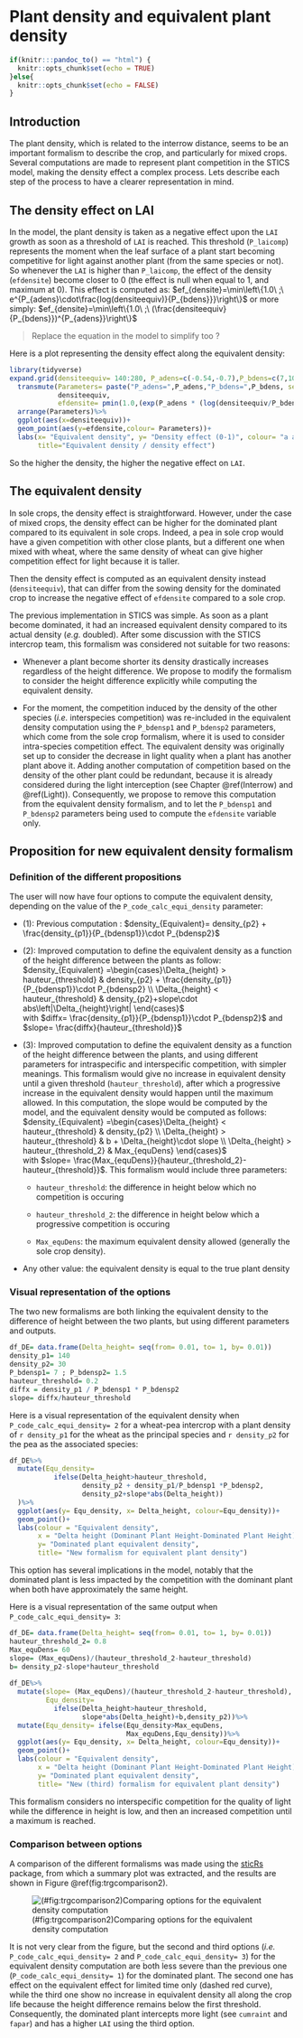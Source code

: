 # Plant density and equivalent plant density {#plantdensity}

```r
if(knitr:::pandoc_to() == "html") {
  knitr::opts_chunk$set(echo = TRUE)
}else{
  knitr::opts_chunk$set(echo = FALSE)
}
```

## Introduction

The plant density, which is related to the interrow distance, seems to be an important formalism to describe the crop, and particularly for mixed crops. Several computations are made to represent plant competition in the STICS model, making the density effect a complex process. Lets describe each step of the process to have a clearer representation in mind.

## The density effect on LAI

In the model, the plant density is taken as a negative effect upon the `LAI` growth as soon as a threshold of `LAI` is reached. This threshold (`P_laicomp`) represents the moment when the leaf surface of a plant start becoming competitive for light against another plant (from the same species or not). So whenever the `LAI` is higher than `P_laicomp`, the effect of the density (`efdensite`) become closer to 0 (the effect is null when equal to 1, and maximum at 0).
This effect is computed as:
$ef_{densite}=\min\left\{1.0\ ;\ e^{P_{adens}\cdot\frac{log(densiteequiv)}{P_{bdens}}}\right\}$
or more simply:
$ef_{densite}=\min\left\{1.0\ ;\ (\frac{densiteequiv}{P_{bdens}})^{P_{adens}}\right\}$

> Replace the equation in the model to simplify too ? 

Here is a plot representing the density effect along the equivalent density:

```r
library(tidyverse)
expand.grid(densiteequiv= 140:280, P_adens=c(-0.54,-0.7),P_bdens=c(7,10))%>%
  transmute(Parameters= paste("P_adens=",P_adens,"P_bdens=",P_bdens, sep=", "),
            densiteequiv,
            efdensite= pmin(1.0,(exp(P_adens * (log(densiteequiv/P_bdens))))))%>%
  arrange(Parameters)%>%
  ggplot(aes(x=densiteequiv))+
  geom_point(aes(y=efdensite,colour= Parameters))+
  labs(x= "Equivalent density", y= "Density effect (0-1)", colour= "a and b parameters values",
       title="Equivalent density / density effect")
```


So the higher the density, the higher the negative effect on `LAI`.

## The equivalent density 

In sole crops, the density effect is straightforward. However, under the case of mixed crops, the density effect can be higher for the dominated plant compared to its equivalent in sole crops. Indeed, a pea in sole crop would have a given competition with other close plants, but a different one when mixed with wheat, where the same density of wheat can give higher competition effect for light because it is taller.

Then the density effect is computed as an equivalent density instead (`densiteequiv`), that can differ from the sowing density for the dominated crop to increase the negative effect of `efdensite` compared to a sole crop.

The previous implementation in STICS was simple. As soon as a plant become dominated, it had an increased equivalent density compared to its actual density (*e.g.* doubled). After some discussion with the STICS intercrop team, this formalism was considered not suitable for two reasons: 

* Whenever a plant become shorter its density drastically increases regardless of the height difference. We propose to modify the formalism to consider the height difference explicitly while computing the equivalent density.

* For the moment, the competition induced by the density of the other species (*i.e.* interspecies competition) was re-included in the equivalent density computation using the `P_bdensp1` and `P_bdensp2` parameters, which come from the sole crop formalism, where it is used to consider intra-species competition effect. The equivalent density was originally set up to consider the decrease in light quality when a plant has another plant above it. Adding another computation of competition based on the density of the other plant could be redundant, because it is already considered during the light interception (see Chapter \@ref(Interrow) and \@ref(Light)). Consequently, we propose to remove this computation from the equivalent density formalism, and to let the `P_bdensp1` and `P_bdensp2` parameters being used to compute the `efdensite` variable only.
 
## Proposition for new equivalent density formalism

### Definition of the different propositions 

The user will now have four options to compute the equivalent density, depending on the value of the `P_code_calc_equi_density` parameter: 

* (1): Previous computation : $density_{Equivalent}= density_{p2} + \frac{density_{p1}}{P_{bdensp1}}\cdot P_{bdensp2}$

* (2): Improved computation to define the equivalent density as a function of the height difference between the plants as follow: 
$density_{Equivalent} =\begin{cases}\Delta_{height} > hauteur_{threshold} & density_{p2} + \frac{density_{p1}}{P_{bdensp1}}\cdot P_{bdensp2}  \\ \Delta_{height} < hauteur_{threshold} & density_{p2}+slope\cdot abs\left|\Delta_{height}\right| \end{cases}$  
with $diffx= \frac{density_{p1}}{P_{bdensp1}}\cdot P_{bdensp2}$ and $slope= \frac{diffx}{hauteur_{threshold}}$

* (3): Improved computation to define the equivalent density as a function of the height difference between the plants, and using different parameters for intraspecific and interspecific competition, with simpler meanings. This formalism would give no increase in equivalent density until a given threshold (`hauteur_threshold`), after which a progressive increase in the equivalent density would happen until the maximum allowed. In this computation, the slope would be computed by the model, and the equivalent density would be computed as follows:  $density_{Equivalent} =\begin{cases}\Delta_{height} < hauteur_{threshold} & density_{p2} \\ \Delta_{height} > hauteur_{threshold} & b + \Delta_{height}\cdot slope \\ \Delta_{height} > hauteur_{threshold_2} & Max_{equDens} \end{cases}$  
with $slope= \frac{Max_{equDens}}{hauteur_{threshold_2}-hauteur_{threshold}}$.
This formalism would include three parameters:
    * `hauteur_threshold`: the difference in height below which no competition is occuring

    * `hauteur_threshold_2`: the difference in height below which a progressive competition is occuring

    * `Max_equDens`: the maximum equivalent density allowed (generally the sole crop density).

* Any other value: the equivalent density is equal to the true plant density 

### Visual representation of the options 

The two new formalisms are both linking the equivalent density to the difference of height between the two plants, but using different parameters and outputs.
```r
df_DE= data.frame(Delta_height= seq(from= 0.01, to= 1, by= 0.01))
density_p1= 140
density_p2= 30
P_bdensp1= 7 ; P_bdensp2= 1.5
hauteur_threshold= 0.2
diffx = density_p1 / P_bdensp1 * P_bdensp2
slope= diffx/hauteur_threshold
```

Here is a visual representation of the equivalent density when `P_code_calc_equi_density= 2` for a wheat-pea intercrop with a plant density of `r density_p1` for the wheat as the principal species and `r density_p2` for the pea as the associated species:

```r
df_DE%>%
  mutate(Equ_density= 
           ifelse(Delta_height>hauteur_threshold,
                  density_p2 + density_p1/P_bdensp1 *P_bdensp2,
                  density_p2+slope*abs(Delta_height))
  )%>%
  ggplot(aes(y= Equ_density, x= Delta_height, colour=Equ_density))+
  geom_point()+
  labs(colour = "Equivalent density",
       x = "Delta height (Dominant Plant Height-Dominated Plant Height)",
       y= "Dominated plant equivalent density",
       title= "New formalism for equivalent plant density")
```

This option has several implications in the model, notably that the dominated plant is less impacted by the competition with the dominant plant when both have approximately the same height.


Here is a visual representation of the same output when `P_code_calc_equi_density= 3`:

```r
df_DE= data.frame(Delta_height= seq(from= 0.01, to= 1, by= 0.01))
hauteur_threshold_2= 0.8
Max_equDens= 60
slope= (Max_equDens)/(hauteur_threshold_2-hauteur_threshold)
b= density_p2-slope*hauteur_threshold
  
df_DE%>%
  mutate(slope= (Max_equDens)/(hauteur_threshold_2-hauteur_threshold),
         Equ_density= 
           ifelse(Delta_height>hauteur_threshold,
                  slope*abs(Delta_height)+b,density_p2))%>%
  mutate(Equ_density= ifelse(Equ_density>Max_equDens,
                             Max_equDens,Equ_density))%>%
  ggplot(aes(y= Equ_density, x= Delta_height, colour=Equ_density))+
  geom_point()+
  labs(colour = "Equivalent density",
       x = "Delta height (Dominant Plant Height-Dominated Plant Height)",
       y= "Dominated plant equivalent density",
       title= "New (third) formalism for equivalent plant density")
```

This formalism considers no interspecific competition for the quality of light while the difference in height is low, and then an increased competition until a maximum is reached.  

### Comparison between options

A comparison of the different formalisms was made using the [sticRs](https://github.com/VEZY/sticRs) package, from which a summary plot was extracted, and the results are shown in Figure \@ref(fig:trgcomparison2).

![(\#fig:trgcomparison2)Comparing options for the equivalent density computation](img/Equi_dens_3.png)

It is not very clear from the figure, but the second and third options (*i.e.* `P_code_calc_equi_density= 2` and `P_code_calc_equi_density= 3`) for the equivalent density computation are both less severe than the previous one (`P_code_calc_equi_density= 1`) for the dominated plant. The second one has effect on the equivalent effect for limited time only (dashed red curve), while the third one show no increase in equivalent density all along the crop life because the height difference remains below the first threshold. Consequently, the dominated plant intercepts more light (see `cumraint` and `fapar`) and has a higher `LAI` using the third option.

